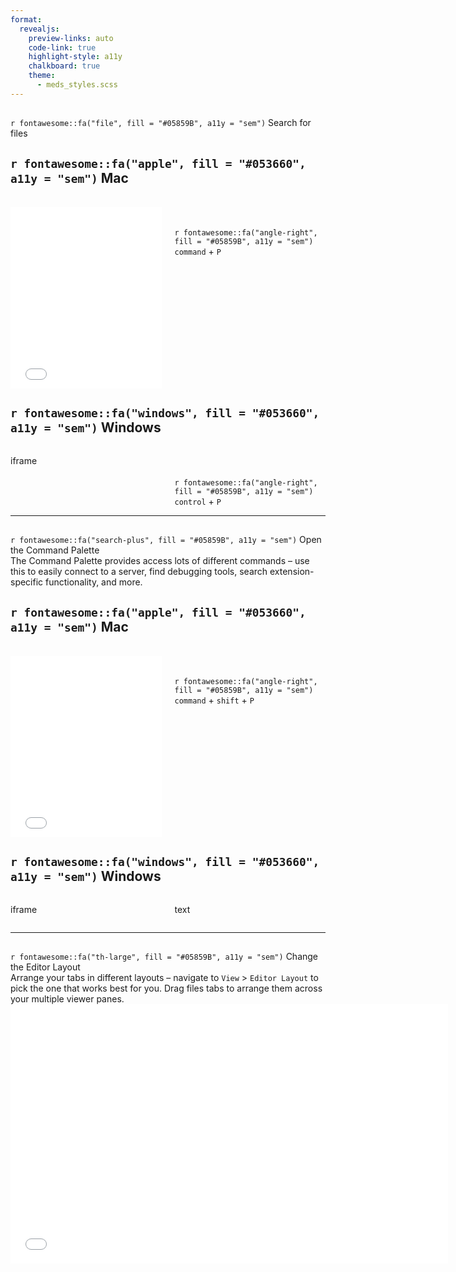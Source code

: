 ```yaml
---
format: 
  revealjs:
    preview-links: auto
    code-link: true
    highlight-style: a11y
    chalkboard: true
    theme: 
      - meds_styles.scss
---
```


## {#file-search data-menu-title="Search files"}

<div class = "slide-title">`r fontawesome::fa("file", fill = "#05859B", a11y = "sem")` Search for files</div>

::: {.panel-tabset}
## `r fontawesome::fa("apple", fill = "#053660", a11y = "sem")` Mac
:::: {.columns}
::: {.column width="50%"}
<br>
<center><iframe width="550" height="290" src="media/mp4/VSCode_open_file.mp4" frameborder="0" allow="accelerometer; autoplay; encrypted-media; gyroscope; picture-in-picture" allowfullscreen></iframe></center>
:::
::: {.column width="50%"}
<br>
<br>
<br>
<div class = "body-text">`r fontawesome::fa("angle-right", fill = "#05859B", a11y = "sem")` `command` + `P`</div>
:::
::::

## `r fontawesome::fa("windows", fill = "#053660", a11y = "sem")` Windows
:::: {.columns}
::: {.column width="50%"}
iframe
:::
::: {.column width="50%"}
<br>
<br>
<br>
<div class = "body-text">`r fontawesome::fa("angle-right", fill = "#05859B", a11y = "sem")` `control` + `P`</div>
:::
::::
:::

---

## {#VSCode-command-palette data-menu-title="Command Palette"}

<div class = "slide-title">`r fontawesome::fa("search-plus", fill = "#05859B", a11y = "sem")` Open the Command Palette</div>

<div class = "body-text topbr">The Command Palette provides access lots of different commands -- use this to easily connect to a server, find debugging tools, search extension-specific functionality, and more.</div>

::: {.panel-tabset}
## `r fontawesome::fa("apple", fill = "#053660", a11y = "sem")` Mac
:::: {.columns}
::: {.column width="50%"}
<br>
<center><iframe width="550" height="290" src="media/mp4/command_palette.mp4" frameborder="0" allow="accelerometer; autoplay; encrypted-media; gyroscope; picture-in-picture" allowfullscreen></iframe></center>
:::
::: {.column width="50%"}
<br>
<br>
<br>
<div class = "body-text">`r fontawesome::fa("angle-right", fill = "#05859B", a11y = "sem")` `command` + `shift` + `P`</div>
:::
::::

## `r fontawesome::fa("windows", fill = "#053660", a11y = "sem")` Windows
:::: {.columns}
::: {.column width="50%"}
iframe
:::
::: {.column width="50%"}
text
:::
::::
:::

---

## {#arrange-panels data-menu-title="Editor Layout"}

<div class = "slide-title">`r fontawesome::fa("th-large", fill = "#05859B", a11y = "sem")` Change the Editor Layout</div>

<div class = "body-text topbr">Arrange your tabs in different layouts -- navigate to `View` > `Editor Layout` to pick the one that works best for you. Drag files tabs to arrange them across your multiple viewer panes.</div> 

<center><iframe width="700" height="415" src="media/mp4/grid.mp4" frameborder="0" allow="accelerometer; autoplay; encrypted-media; gyroscope; picture-in-picture" allowfullscreen></iframe></center>
